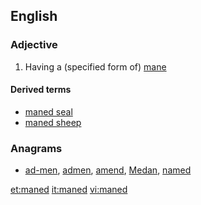 ==English==

===Adjective===
{{en-adj}}

# {{label|en|chiefly|in combination}} Having a (specified form of) [[mane]]

====Derived terms====
* [[maned seal]]
* [[maned sheep]]

===Anagrams===
* [[ad-men#English|ad-men]], [[admen#English|admen]], [[amend#English|amend]], [[Medan#English|Medan]], [[named#English|named]]

[[et:maned]]
[[it:maned]]
[[vi:maned]]